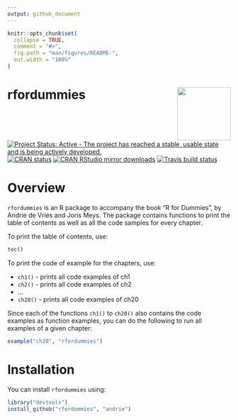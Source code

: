 ```yaml
---
output: github_document
---
```


<!-- README.md is generated from README.Rmd. Please edit that file -->

```r
knitr::opts_chunk$set(
  collapse = TRUE,
  comment = "#>",
  fig.path = "man/figures/README-",
  out.width = "100%"
)
```
# rfordummies <img src="man/figures/logo.png" align="right" width="120" />

<!-- badges: start -->

[![Project Status: Active - The project has reached a stable, usable state and is being actively developed.](http://www.repostatus.org/badges/latest/active.svg)](http://www.repostatus.org/#active)
[![CRAN status](https://www.r-pkg.org/badges/version/rfordummies)](https://cran.r-project.org/package=rfordummies)
[![CRAN RStudio mirror downloads](http://cranlogs.r-pkg.org/badges/rfordummies)](http://www.r-pkg.org/pkg/rfordummies)
[![Travis build status](https://travis-ci.org/andrie/rfordummies.svg?branch=master)](https://travis-ci.org/andrie/rfordummies)
<!-- badges: end -->


# Overview

`rfordummies` is an R package to accompany the book "R for Dummies", by Andrie de Vries and Joris Meys.  The package contains functions to print the table of contents as well as all the code samples for every chapter.

To print the table of contents, use:

```r
toc()
```

To print the code of example for the chapters, use:

* `ch1()` - prints all code examples of ch1
* `ch2()` - prints all code examples of ch2
*  ...
* `ch20()` - prints all code examples of ch20

Since each of the functions `ch1()` to `ch20()` also contains the code examples as function examples, you can do the following to run all examples of a given chapter:

```r
example("ch20", "rfordummies")
```


# Installation

You can install `rfordummies` using:

```r
library("devtools")
install_github("rfordummies", "andrie")
```

